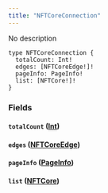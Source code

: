 ```yaml
---
title: "NFTCoreConnection"
---
```


No description

```
type NFTCoreConnection {
  totalCount: Int!
  edges: [NFTCoreEdge!]!
  pageInfo: PageInfo!
  list: [NFTCore!]!
}

```

### Fields[](#fields "Direct link to heading")

#### `totalCount` ([Int](/developer/graphql-api/references/scalars/int))[](#totalcount-int "Direct link to heading")

#### `edges` ([NFTCoreEdge](/developer/graphql-api/references/objects/nftcore-edge))[](#edges-nftcoreedge "Direct link to heading")

#### `pageInfo` ([PageInfo](/developer/graphql-api/references/objects/page-info))[](#pageinfo-pageinfo "Direct link to heading")

#### `list` ([NFTCore](/developer/graphql-api/references/objects/nftcore))[](#list-nftcore "Direct link to heading")